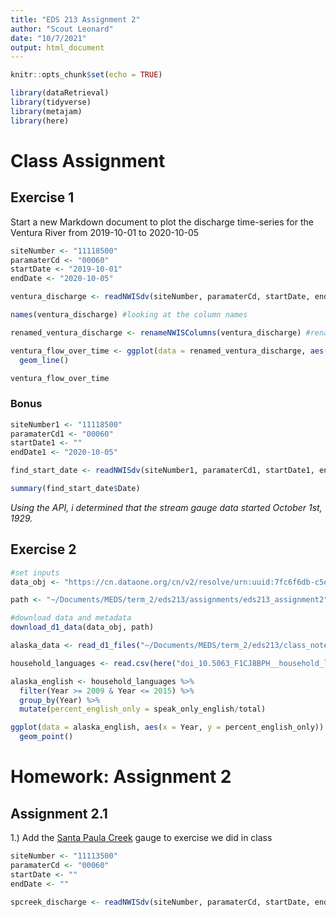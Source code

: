 ```yaml
---
title: "EDS 213 Assignment 2"
author: "Scout Leonard"
date: "10/7/2021"
output: html_document
---
```


```r
knitr::opts_chunk$set(echo = TRUE)
```

```r
library(dataRetrieval)
library(tidyverse)
library(metajam)
library(here)
```
# Class Assignment

## Exercise 1

Start a new Markdown document to plot the discharge time-series for the Ventura River from 2019-10-01 to 2020-10-05
```r
siteNumber <- "11118500"
paramaterCd <- "00060"
startDate <- "2019-10-01"
endDate <- "2020-10-05"

ventura_discharge <- readNWISdv(siteNumber, paramaterCd, startDate, endDate)
```

```r
names(ventura_discharge) #looking at the column names

renamed_ventura_discharge <- renameNWISColumns(ventura_discharge) #rename columns
```

```r
ventura_flow_over_time <- ggplot(data = renamed_ventura_discharge, aes(x = Date, y = Flow)) +
  geom_line()

ventura_flow_over_time
```
### Bonus

```r
siteNumber1 <- "11118500"
paramaterCd1 <- "00060"
startDate1 <- ""
endDate1 <- "2020-10-05"

find_start_date <- readNWISdv(siteNumber1, paramaterCd1, startDate1, endDate1)

summary(find_start_date$Date)
```

*Using the API, i determined that the stream gauge data started October 1st, 1929.*

## Exercise 2

```r
#set inputs
data_obj <- "https://cn.dataone.org/cn/v2/resolve/urn:uuid:7fc6f6db-c5ea-426a-a743-1f2edafb43b8"

path <- "~/Documents/MEDS/term_2/eds213/assignments/eds213_assignment2"

#download data and metadata
download_d1_data(data_obj, path)
```

```r
alaska_data <- read_d1_files("~/Documents/MEDS/term_2/eds213/class_notes/eds213_notes/doi_10.5063_F1CJ8BPH__household_language__csv")
```

```r
household_languages <- read.csv(here("doi_10.5063_F1CJ8BPH__household_language__csv", "household_language.csv"))
```

```r
alaska_english <- household_languages %>% 
  filter(Year >= 2009 & Year <= 2015) %>% 
  group_by(Year) %>% 
  mutate(percent_english_only = speak_only_english/total)


```

```r
ggplot(data = alaska_english, aes(x = Year, y = percent_english_only)) +
  geom_point()
```


# Homework: Assignment 2

## Assignment 2.1

1.) Add the [Santa Paula Creek](https://waterdata.usgs.gov/nwis/uv?site_no=11113500) gauge to exercise we did in class
```r
siteNumber <- "11113500"
paramaterCd <- "00060"
startDate <- ""
endDate <- ""

spcreek_discharge <- readNWISdv(siteNumber, paramaterCd, startDate, endDate)

```

```r

```

